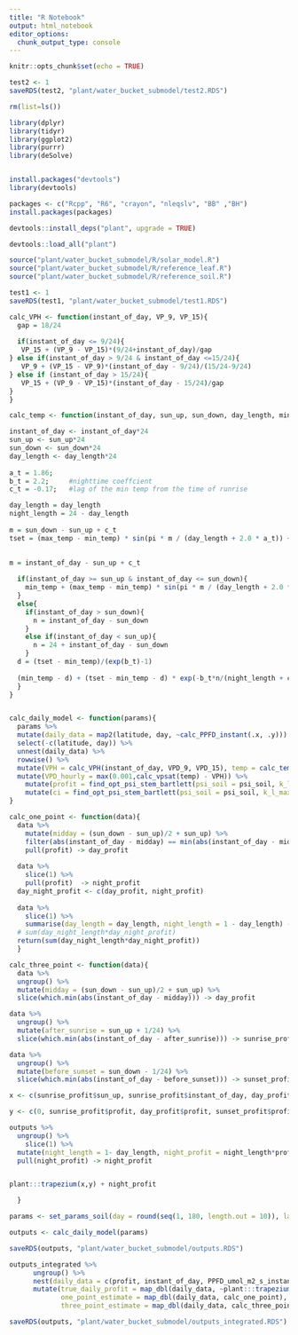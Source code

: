 ```yaml
---
title: "R Notebook"
output: html_notebook
editor_options: 
  chunk_output_type: console
---
```


```r
knitr::opts_chunk$set(echo = TRUE)
```

```r
test2 <- 1
saveRDS(test2, "plant/water_bucket_submodel/test2.RDS")

rm(list=ls())

library(dplyr)
library(tidyr)
library(ggplot2)
library(purrr)
library(deSolve)


install.packages("devtools")
library(devtools)

packages <- c("Rcpp", "R6", "crayon", "nleqslv", "BB" ,"BH")
install.packages(packages)

devtools::install_deps("plant", upgrade = TRUE)

devtools::load_all("plant")

source("plant/water_bucket_submodel/R/solar_model.R")
source("plant/water_bucket_submodel/R/reference_leaf.R")
source("plant/water_bucket_submodel/R/reference_soil.R")

test1 <- 1
saveRDS(test1, "plant/water_bucket_submodel/test1.RDS")
```

```r
calc_VPH <- function(instant_of_day, VP_9, VP_15){
  gap = 18/24
  
  if(instant_of_day <= 9/24){
   VP_15 + (VP_9 - VP_15)*(9/24+instant_of_day)/gap  
} else if(instant_of_day > 9/24 & instant_of_day <=15/24){
   VP_9 + (VP_15 - VP_9)*(instant_of_day - 9/24)/(15/24-9/24)
} else if (instant_of_day > 15/24){
   VP_15 + (VP_9 - VP_15)*(instant_of_day - 15/24)/gap
}
}

calc_temp <- function(instant_of_day, sun_up, sun_down, day_length, min_temp, max_temp){

instant_of_day <- instant_of_day*24
sun_up <- sun_up*24
sun_down <- sun_down*24
day_length <- day_length*24
  
a_t = 1.86;
b_t = 2.2;     #nighttime coeffcient
c_t = -0.17;   #lag of the min temp from the time of runrise

day_length = day_length 
night_length = 24 - day_length
  
m = sun_down - sun_up + c_t
tset = (max_temp - min_temp) * sin(pi * m / (day_length + 2.0 * a_t)) + min_temp

    
m = instant_of_day - sun_up + c_t
  
  if(instant_of_day >= sun_up & instant_of_day <= sun_down){
    min_temp + (max_temp - min_temp) * sin(pi * m / (day_length + 2.0 * a_t)) 
  }
  else{
    if(instant_of_day > sun_down){
      n = instant_of_day - sun_down
    }
    else if(instant_of_day < sun_up){
      n = 24 + instant_of_day - sun_down
    }
  d = (tset - min_temp)/(exp(b_t)-1)
  
  (min_temp - d) + (tset - min_temp - d) * exp(-b_t*n/(night_length + c_t))
  }
}


calc_daily_model <- function(params){
  params %>%
  mutate(daily_data = map2(latitude, day, ~calc_PPFD_instant(.x, .y))) %>%
  select(-c(latitude, day)) %>%
  unnest(daily_data) %>%
  rowwise() %>%
  mutate(VPH = calc_VPH(instant_of_day, VPD_9, VPD_15), temp = calc_temp(instant_of_day, sun_up, sun_down, day_length, min_temp = air_temp_c-diff_temp, max_temp = air_temp_c + diff_temp)) %>%
  mutate(VPD_hourly = max(0.001,calc_vpsat(temp) - VPH)) %>%
    mutate(profit = find_opt_psi_stem_bartlett(psi_soil = psi_soil, k_l_max = k_l_max, vcmax = vcmax, PPFD = PPFD_umol_m2_s_instant, b = b, c = c, psi_crit = psi_crit, atm_vpd = VPD_hourly, ca = ca, beta = beta1, beta_2 = beta2, huber_value = h_v, height = h)$profit_root) %>%
    mutate(ci = find_opt_psi_stem_bartlett(psi_soil = psi_soil, k_l_max = k_l_max, vcmax = vcmax, PPFD = PPFD_umol_m2_s_instant, b = b, c = c, psi_crit = psi_crit, atm_vpd = VPD_hourly, ca = ca, beta = beta1, beta_2 = beta2, huber_value = h_v, height = h)$ci_root)
}


```


```r
calc_one_point <- function(data){
  data %>%
    mutate(midday = (sun_down - sun_up)/2 + sun_up) %>%
    filter(abs(instant_of_day - midday) == min(abs(instant_of_day - midday))) %>%
    pull(profit) -> day_profit
  
  data %>%
    slice(1) %>%
    pull(profit)  -> night_profit
  day_night_profit <- c(day_profit, night_profit)
  
  data %>%
    slice(1) %>%
    summarise(day_length = day_length, night_length = 1 - day_length) -> day_night_length
  # sum(day_night_length*day_night_profit)
  return(sum(day_night_length*day_night_profit))
  }
```

```r
calc_three_point <- function(data){
  data %>%
  ungroup() %>%
  mutate(midday = (sun_down - sun_up)/2 + sun_up) %>%
  slice(which.min(abs(instant_of_day - midday))) -> day_profit

data %>%
  ungroup() %>%
  mutate(after_sunrise = sun_up + 1/24) %>%
  slice(which.min(abs(instant_of_day - after_sunrise))) -> sunrise_profit

data %>%
  ungroup() %>%
  mutate(before_sunset = sun_down - 1/24) %>%
  slice(which.min(abs(instant_of_day - before_sunset))) -> sunset_profit

x <- c(sunrise_profit$sun_up, sunrise_profit$instant_of_day, day_profit$instant_of_day, sunset_profit$instant_of_day, sunset_profit$sun_down)

y <- c(0, sunrise_profit$profit, day_profit$profit, sunset_profit$profit, 0)

outputs %>%
  ungroup() %>%
    slice(1) %>%
  mutate(night_length = 1- day_length, night_profit = night_length*profit) %>%
  pull(night_profit) -> night_profit


plant:::trapezium(x,y) + night_profit 

  }
```

```r
params <- set_params_soil(day = round(seq(1, 180, length.out = 10)), latitude = seq(0, 60, length.out = 10), vcmax = seq(30, 100, length.out = 10), diff_temp = seq(5,10,length.out = 10), VPD_9 = seq(0.5,2, length.out = 10), diff_VH = seq(0.5,2, length.out = 10), p50 = seq(1,5, length.out = 10))

outputs <- calc_daily_model(params)

saveRDS(outputs, "plant/water_bucket_submodel/outputs.RDS")
```

```r
outputs_integrated %>%
      ungroup() %>%
      nest(daily_data = c(profit, instant_of_day, PPFD_umol_m2_s_instant, VPD_hourly, sun_up, sun_down, day_length, VPH, temp, ci)) %>%
      mutate(true_daily_profit = map_dbl(daily_data, ~plant:::trapezium(.x$instant_of_day, .x$profit)),
             one_point_estimate = map_dbl(daily_data, calc_one_point),
             three_point_estimate = map_dbl(daily_data, calc_three_point)) -> outputs_integrated

saveRDS(outputs, "plant/water_bucket_submodel/outputs_integrated.RDS")

```

